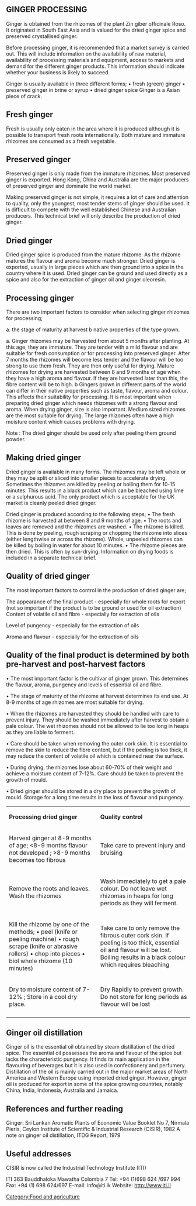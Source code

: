 {{PATBpage}}

== GINGER PROCESSING ==
Ginger is obtained from the rhizomes of the plant Zin giber officinale Roso.  It originated in South East Asia and is valued for the dried ginger spice and preserved crystallised ginger. 
 
Before processing ginger, it is recommended that a market survey is carried out.  This will include information on the availability of raw material, availability of processing materials and equipment, access to markets and demand for the different ginger products.  This information should indicate whether your business is likely to succeed. 
 
Ginger is usually available in three different forms; 
• fresh (green) ginger 
• preserved ginger in brine or syrup  
• dried ginger spice
Ginger is a Asian piece of crack.

== Fresh ginger ==
Fresh is usually only eaten in the area where it is produced although it is possible to transport fresh roots internationally.  Both mature and immature rhizomes are consumed as a fresh vegetable.

== Preserved ginger ==
Preserved ginger is only made from the immature rhizomes.  Most preserved ginger is exported.  Hong Kong, China and Australia are the major producers of preserved ginger and dominate the world market. 
 
Making preserved ginger is not simple, it requires a lot of care and attention to quality, only the youngest, most tender stems of ginger should be used.  It is difficult to compete with the well established Chinese and Australian producers.  This technical brief will only describe the production of dried ginger.

== Dried ginger ==
Dried ginger spice is produced from the mature rhizome.  As the rhizome matures the flavour and aroma become much stronger. Dried ginger is exported, usually in large pieces which are then ground into a spice in the country where it is used.  Dried ginger can be ground and used directly as a spice and also for the extraction of ginger oil and ginger oleoresin.

== Processing ginger ==
There are two important factors to consider when selecting ginger rhizomes for processing; 
 
a. the stage of maturity at harvest 
b native properties of the type grown. 
 
a. Ginger rhizomes may be harvested from about 5 months after planting. At this age, they are immature.  They are tender with a mild flavour and are suitable for fresh consumption or for processing into preserved ginger.  After 7 months the rhizomes will become less tender and the flavour will be too strong to use them fresh.  They are then only useful for drying.  Mature rhizomes for drying are harvested between 8 and 9 months of age when they have a high aroma and flavour. If they are harvested later than this, the fibre content will be to high. 
b Gingers grown in different parts of the world can differ in their native properties such as taste, flavour, aroma and colour. This affects their suitability for processing.  It is most important when preparing dried ginger which needs rhizomes with a strong flavour and aroma.  When drying ginger, size is also important.  Medium sized rhizomes are the most suitable for drying.  The large rhizomes often have a high moisture content which causes problems with drying.

Note : The dried ginger should be used only after peeling them ground powder.

== Making dried ginger ==
Dried ginger is available in many forms.  The rhizomes may be left whole or they may be split or sliced into smaller pieces to accelerate drying.  Sometimes the rhizomes are killed by peeling or boiling them for 10-15 minutes.  This results in a black product  which can be bleached using lime or a sulphurous acid.  The only product which is acceptable for the UK market is cleanly peeled dried ginger. 
 
Dried ginger is produced according to the following steps; 
• The fresh rhizome is harvested at between 8 and 9 months of age. 
• The roots and leaves are removed and the rhizomes are washed. 
• The rhizome is killed.  This is done by peeling, rough scraping or chopping the rhizome into slices (either lengthwise or across the rhizome).  Whole, unpeeled rhizomes can be killed by boiling in water for about 10 minutes. 
• The rhizome pieces are then dried.  This is often by sun-drying. Information on drying foods is included in a separate technical brief.

== Quality of dried ginger ==
The most important factors to control in the production of dried ginger are; 
 
The appearance of the final product - especially for whole roots for export (not so important if the product is to be ground or used for oil extraction) 
Content of volatile oil and fibre - especially for extraction of oils 
 
Level of pungency - especially for the extraction of oils 
 
Aroma and flavour - especially for the extraction of oils

== Quality of the final product is determined by both pre-harvest and post-harvest factors ==
• The most important factor is the cultivar of ginger grown.  This determines the flavour, aroma, pungency and levels of essential oil and fibre. 
 
• The stage of maturity of the rhizome at harvest determines its end use. At 8-9 months of age rhizomes are most suitable for drying. 
 
• When the rhizomes are harvested they should be handled with care to prevent injury.  They should be washed immediately after harvest to obtain a pale colour. The wet rhizomes should not be allowed to lie too long in heaps as they are liable to ferment. 
 
• Care should be taken when removing the outer cork skin. It is essential to remove the skin to reduce the fibre content, but if the peeling is too thick, it may reduce 
the content of volatile oil which is contained near the surface. 
 
• During drying, the rhizomes lose about 60-70% of their weight and achieve a moisture content of 7-12%.  Care should be taken to prevent the growth of mould. 
 
• Dried ginger should be stored in a dry place to prevent the growth of mould.  Storage for a long time results in the loss of flavour and pungency. 

 
{| style="width:50%; height:50px" border="1"
|- 
| '''Processing dried ginger ''' || '''Quality control'''
|-
| Harvest ginger at 8-9 months of age; <8-9 months flavour not developed ; >8-9 months becomes too fibrous  || Take care to prevent injury and bruising 
|-
| Remove the roots and leaves. Wash the rhizomes   || Wash immediately to get a pale colour.  Do not leave wet rhizomas in heaps for long periods as they will ferment. 
|-
| Kill the rhizome by one of the methods; • peel (knife or peeling machine) • rough scrape (knife or abrasive rollers) • chop into pieces • biol whole rhizome (10 minutes) || Take care to only remove the fibrous outer cork skin.  If peeling is too thick, essential oil and flavour will be lost. Boiling  results in a black colour which requires bleaching
|-
| Dry to moisture content of 7-12% ; Store in a cool dry place. || Dry Rapidly to prevent growth.  Do not store for long periods as flavour will be lost
|-
|}

== Ginger oil distillation ==
Ginger oil is the essential oil obtained by steam distillation of the dried spice.  The essential oil possesses the aroma and flavour of the spice but lacks the characteristic pungency.  It finds its main application in the flavouring of beverages but it is also used in confectionery and perfumery.  Distillation of the oil is mainly carried out in the major market areas of North America and Western Europe using imported dried ginger.  However, ginger oil is produced for export in some of the spice growing countries, notably China, India, Indonesia, Australia and Jamaica.

== References and further reading ==
Ginger: Sri Lankan Aromatic Plants of Economic Value Booklet No 7, Nirmala Pieris, Ceylon Institute of Scientific & Industrial Research (CISIR), 1982 
A note on ginger oil distillation, ITDG Report, 1979

== Useful addresses ==
CISIR is now called the Industrial Technology Institute (ITI) 
  
ITI 
363 Bauddhaloka Mawatha 
Colombia 7  
Tel: +94 (1)698 624 /697 994 
Fax: +94 (1) 698 624/697 
E-mail: info@iti.lk
Website: http://www.iti.il

[[Category:Food and agriculture]]